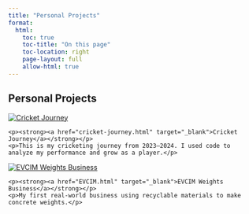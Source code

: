```yaml
---
title: "Personal Projects"
format: 
  html:
    toc: true
    toc-title: "On this page"
    toc-location: right
    page-layout: full
    allow-html: true
---
```


## Personal Projects

<div class="project-entry">
  <a href="cricket-journey.html" target="_blank">
    <img src="cricket.jpg" alt="Cricket Journey" class="project-thumb" />
  </a>
  <div class="project-text" markdown="1">
    <p><strong><a href="cricket-journey.html" target="_blank">Cricket Journey</a></strong></p>
    <p>This is my cricketing journey from 2023–2024. I used code to analyze my performance and grow as a player.</p>
  </div>
</div>

<div class="project-entry reverse">
  <a href="EVCIM.html" target="_blank">
    <img src="weights.jpg" alt="EVCIM Weights Business" class="project-thumb" />
  </a>
  <div class="project-text" markdown="1">
    <p><strong><a href="EVCIM.html" target="_blank">EVCIM Weights Business</a></strong></p>
    <p>My first real-world business using recyclable materials to make concrete weights.</p>
  </div>
</div>


